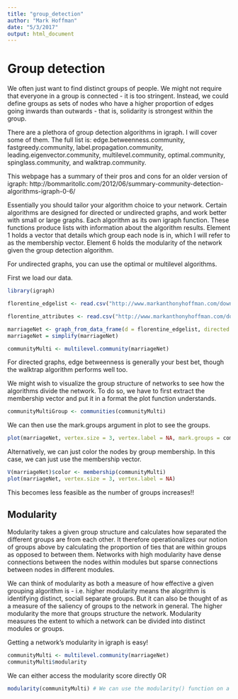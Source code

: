 ```yaml
---
title: "group_detection"
author: "Mark Hoffman"
date: "5/3/2017"
output: html_document
---
```


# Group detection

We often just want to find distinct groups of people. We might not require that everyone in a group is connected - it is too stringent. Instead, we could define groups as sets of nodes who have a higher proportion of edges going inwards than outwards - that is, solidarity is strongest within the group.

There are a plethora of group detection algorithms in igraph. I will cover some of them. The full list is: edge.betweenness.community, fastgreedy.community, label.propagation.community, leading.eigenvector.community, multilevel.community, optimal.community, spinglass.community, and walktrap.community.

This webpage has a summary of their pros and cons for an older version of igraph: http://bommaritollc.com/2012/06/summary-community-detection-algorithms-igraph-0-6/

Essentially you should tailor your algorithm choice to your network. Certain algorithms are designed for directed or undirected graphs, and work better with small or large graphs. 
Each algorithm as its own igraph function. These functions produce lists with information about the algorithm results. Element 1 holds a vector that details which group each node is in, which I will refer to as the membership vector. Element 6 holds the modularity of the network given the group detection algorithm. 

For undirected graphs, you can use the optimal or multilevel algorithms.

First we load our data.
```r
library(igraph)

florentine_edgelist <- read.csv("http://www.markanthonyhoffman.com/downloads/florentine_marriage_edgelist.csv", stringsAsFactors = FALSE, row.names = 1)

florentine_attributes <- read.csv("http://www.markanthonyhoffman.com/downloads/florentine_attributes.csv", stringsAsFactors = FALSE)

marriageNet <- graph_from_data_frame(d = florentine_edgelist, directed = F, vertices = florentine_attributes)
marriageNet = simplify(marriageNet)
```

```r
communityMulti <- multilevel.community(marriageNet)
```

For directed graphs, edge betweenness is generally your best bet, though the walktrap algorithm performs well too.

We might wish to visualize the group structure of networks to see how the algorithms divide the network. To do so, we have to first extract the membership vector and put it in a format the plot function understands.

```r
communityMultiGroup <- communities(communityMulti)
```

We can then use the mark.groups argument in plot to see the groups. 
```r
plot(marriageNet, vertex.size = 3, vertex.label = NA, mark.groups = communityMultiGroup)
```

Alternatively, we can just color the nodes by group membership.  In this case, we can just use the membership vector.

```r
V(marriageNet)$color <- membership(communityMulti)
plot(marriageNet, vertex.size = 3, vertex.label = NA)
```

This becomes less feasible as the number of groups increases!!

## Modularity

Modularity takes a given group structure and calculates how separated the different groups are from each other. It therefore operationalizes our notion of groups above by calculating the proportion of ties that are within groups as opposed to between them. Networks with high modularity have dense connections between the nodes within modules but sparse connections between nodes in different modules.


We can think of modularity as both a measure of how effective a given grouping algorithm is - i.e. higher modularity means the alogrithm is identifying distinct, sociall separate groups. But it can also be thought of as a measure of the saliency of groups to the network in general. The higher modularity the more that groups structure the network. Modularity measures the extent to which a network can be divided into distinct modules or groups.

Getting a network's modularity in igraph is easy! 

```r
communityMulti <- multilevel.community(marriageNet)
communityMulti$modularity
```

We can either access the modularity score directly 
OR 

```r
modularity(communityMulti) # We can use the modularity() function on a group detection output.
```